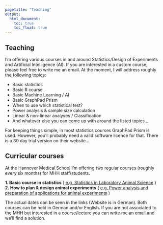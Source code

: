 ```yaml
---
pagetitle: "Teaching"
output:
  html_document: 
    toc: true
    toc_float: true
---
```


## Teaching
I'm offering various courses in and around Statistics/Design of Experiments and Artificial Intelligence (AI). If you are interested in a custom course, please feel free to write me an email. At the moment, I will address roughly the following topics:

* Basic statistics
* Basic R course
* Basic Machine Learning / AI
* Basic GraphPad Prism
* When to use which statistical test?
* Power analysis & sample size calculation
* Linear & non-linear analyses / Classification
* And whatever else you can come up with around the listed topics...

For keeping things simple, in most statistics courses GraphPad Prism is used. However, you'll probably need a valid software licence for that. There is a 30 day trial version on their website... 

## Curricular courses
At the Hannover Medical School I'm offering two regular courses (roughly every six months) for MHH staff/students.

**1. Basic course in statistics** ( [e.g, Statistics in Laboratory Animal Science](https://www.mh-hannover.de/ztl-kurse.html#c155391) )  
**2. How to plan & design animal experiments** ( [e.g, Power analysis and preparation of applications for animal experiments](https://www.mh-hannover.de/ztl-kurse.html#c155391) )

The actual dates can be seen in the links (Website is in German). Both courses can be held in German and/or English.
If you are not associated to the MHH but interested in a course/lecture you can write me an email and we'll find a solution.





